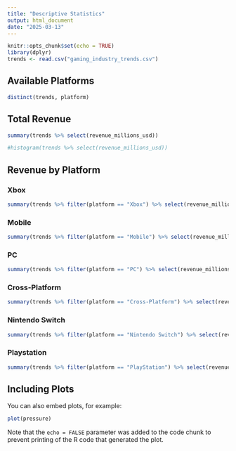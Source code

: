 ```yaml
---
title: "Descriptive Statistics"
output: html_document
date: "2025-03-13"
---
```


```r
knitr::opts_chunk$set(echo = TRUE)
library(dplyr)
trends <- read.csv("gaming_industry_trends.csv")
```

## Available Platforms

```r
distinct(trends, platform)
```
## Total Revenue

``` r
summary(trends %>% select(revenue_millions_usd))
```
``` r
#histogram(trends %>% select(revenue_millions_usd))
```

## Revenue by Platform

### Xbox

``` r
summary(trends %>% filter(platform == "Xbox") %>% select(revenue_millions_usd))
```

### Mobile

``` r
summary(trends %>% filter(platform == "Mobile") %>% select(revenue_millions_usd))
```

### PC

``` r
summary(trends %>% filter(platform == "PC") %>% select(revenue_millions_usd))
```

### Cross-Platform

``` r
summary(trends %>% filter(platform == "Cross-Platform") %>% select(revenue_millions_usd))
```

### Nintendo Switch

``` r
summary(trends %>% filter(platform == "Nintendo Switch") %>% select(revenue_millions_usd))
```

### Playstation

``` r
summary(trends %>% filter(platform == "PlayStation") %>% select(revenue_millions_usd))
```

## Including Plots

You can also embed plots, for example:

```r
plot(pressure)
```

Note that the `echo = FALSE` parameter was added to the code chunk to prevent printing of the R code that generated the plot.
